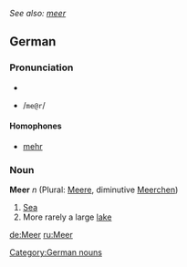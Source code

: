 ''See also: [[meer]]''
==German==
===Pronunciation===
*{{IPA|/meər/}}
*{{SAMPA}} /<tt>me@r</tt>/

====Homophones====
*[[mehr]]

===Noun===
'''Meer''' ''n'' (Plural: [[Meere]], diminutive [[Meerchen]])
#[[sea|Sea]]
#More rarely a large [[lake]]

[[Category:German nouns]]

[[de:Meer]]
[[ru:Meer]]